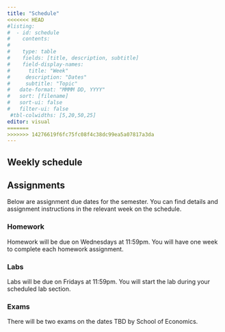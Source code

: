 ---
title: "Schedule"
<<<<<<< HEAD
#listing:
#  - id: schedule
#    contents:
#      
#    type: table
#    fields: [title, description, subtitle]
#    field-display-names:
#      title: "Week"
#     description: "Dates"
#     subtitle: "Topic"
#   date-format: "MMMM DD, YYYY"
#   sort: [filename]
#   sort-ui: false
#   filter-ui: false
 #tbl-colwidths: [5,20,50,25]
editor: visual
=======
>>>>>>> 14276619f6fc75fc08f4c38dc99ea5a07817a3da
---

## Weekly schedule

::: {#schedule}
:::

## Assignments

Below are assignment due dates for the semester. You can find details and assignment instructions in the relevant week on the schedule.

### Homework

Homework will be due on Wednesdays at 11:59pm. You will have one week to complete each homework assignment.

### Labs

Labs will be due on Fridays at 11:59pm. You will start the lab during your scheduled lab section.

### Exams

There will be two exams on the dates TBD by School of Economics.
